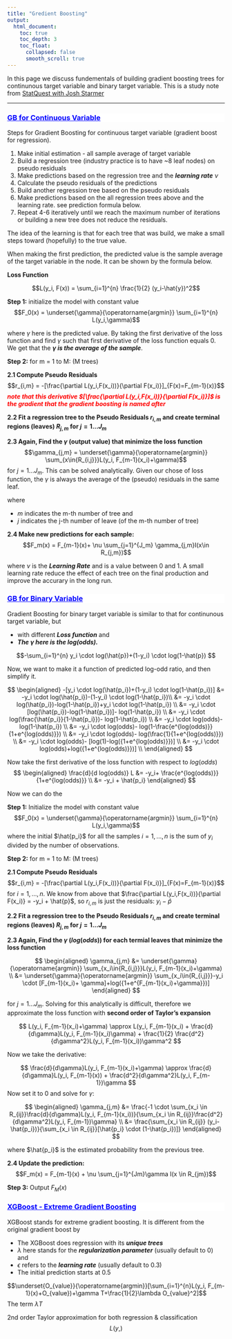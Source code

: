 ```yaml
---
title: "Gredient Boosting"
output:
  html_document:
    toc: true
    toc_depth: 3
    toc_float:
      collapsed: false
      smooth_scroll: true
---
```


In this page we discuss fundementals of building gradient boosting trees for continunous target variable and binary target variable. This is a study note from [StatQuest with Josh Starmer](https://www.youtube.com/channel/UCtYLUTtgS3k1Fg4y5tAhLbw)

********
<div style="background-color:white;color:blue;matrixOperation:20px;">
<ins>
### GB for Continuous Variable
</ins>
</div>



Steps for Gradient Boosting for continuous target variable (gradient boost for regression).

1. Make initial estimation - all sample average of target variable
2. Build a regression tree (industry practice is to have ~8 leaf nodes) on pseudo residuals
3. Make predictions based on the regression tree and the ***learning rate*** $\nu$
4. Calculate the pseudo residuals of the predictions
5. Build another regression tree based on the pseudo residuals
6. Make predictions based on the all regression trees above and the learning rate. see prediction formula below.
7. Repeat 4-6 iteratively until we reach the maximum number of iterations or building a new tree does not reduce the residuals.

The idea of the learning is that for each tree that was build, we make a small steps toward (hopefully) to the true value.


When making the first prediction, the predicted value is the sample average of the target variable in the node. It can be shown by the formula below.

**Loss Function**

$$L(y_i, F(x)) = \sum_{i=1}^{n} \frac{1}{2} (y_i-\hat{y})^2$$

**Step 1:** initialize the model with constant value
$$F_0(x) = \underset{\gamma}{\operatorname{argmin}} \sum_{i=1}^{n} L(y_i,\gamma)$$

where $\gamma$ here is the predicted value. By taking the first derivative of the loss function and find $\gamma$ such that first derivative of the loss function equals 0. We get that the ***$\gamma$ is the average of the sample***.

**Step 2:** for m = 1 to M: (M trees)

**2.1 Compute Pseudo Residuals **
$$r_{i,m} = -[\frac{\partial L(y_i,F(x_i))}{\partial F(x_i)}]_{F(x)=F_{m-1}(x)}$$
<span style="color: red;">
***note that this derivative $[\frac{\partial L(y_i,F(x_i))}{\partial F(x_i)}]$ is the gradient that the gradient boosting is named after ***
</span>

**2.2 Fit a regression tree to the Pseudo Residuals $r_{i,m}$ and create terminal regions (leaves) $R_{j,m}$ for $j= 1...J_m$ **

**2.3 Again, Find the $\gamma$ (output value) that minimize the loss function**  
$$\gamma_{j,m} = \underset{\gamma}{\operatorname{argmin}} \sum_{x\in{R_{i,j}}}L(y_i, F_{m-1}(x_i)+\gamma)$$
for $j=1...J_m$. This can be solved analytically. Given our chose of loss function, the $\gamma$ is always the average of the (pseudo) residuals in the same leaf.
    
where  

* $m$ indicates the m-th number of tree and 
* $j$ indicates the j-th number of leave (of the m-th number of tree)  
    

**2.4 Make new predictions for each sample: **
$$F_m(x) = F_{m-1}(x)+ \nu \sum_{j=1}^{J_m} \gamma_{j,m}I(x\in R_{j,m})$$

where $\nu$ is the ***Learning Rate*** and is a value between 0 and 1. A small learning rate reduce the effect of each tree on the final production and improve the accurary in the long run.


<div style="background-color:white;color:blue;matrixOperation:20px;">
<ins>
### GB for Binary Variable
</ins>
</div>

Gradient Boosting for binary target variable is similar to that for continunous target variable, but 

* with different ***Loss function*** and
* ***The $\gamma$ here is the $log(odds)$. ***

$$-\sum_{i=1}^{n} y_i \cdot log(\hat{p})+(1-y_i) \cdot log(1-\hat{p}) $$

Now, we want to make it a function of predicted log-odd ratio, and then simplify it.


$$
\begin{aligned}
-[y_i \cdot log(\hat{p_i})+(1-y_i) \cdot log(1-\hat{p_i})] &=  -y_i \cdot log(\hat{p_i})-(1-y_i) \cdot log(1-\hat{p_i})\\
&= -y_i \cdot log(\hat{p_i})-log(1-\hat{p_i})+y_i \cdot log(1-\hat{p_i}) \\
&= -y_i \cdot [log(\hat{p_i})-log(1-\hat{p_i})]-  log(1-\hat{p_i}) \\
&= -y_i \cdot log(\frac{\hat{p_i}}{1-\hat{p_i}})-  log(1-\hat{p_i}) \\
&= -y_i \cdot log(odds)-  log(1-\hat{p_i}) \\
&= -y_i \cdot log(odds)- log(1-\frac{e^{log(odds)}}{1+e^{log(odds)}}) \\
&= -y_i \cdot log(odds)- log(\frac{1}{1+e^{log(odds)}}) \\
&= -y_i \cdot log(odds)- [log(1)-log({1+e^{log(odds)}})] \\
&= -y_i \cdot log(odds)+log({1+e^{log(odds)}})] \\
\end{aligned}
$$

Now take the first derivative of the loss function with respect to $log(odds)$
$$
\begin{aligned}
\frac{d}{d log(odds)} L &= -y_i+ \frac{e^{log(odds)}}{1+e^{log(odds)}} \\
&= -y_i + \hat{p_i}
\end{aligned}
$$

Now we can do the 

**Step 1:** Initialize the model with constant value
$$F_0(x) = \underset{\gamma}{\operatorname{argmin}} \sum_{i=1}^{n} L(y_i,\gamma)$$
where the initial $\hat{p_i}$ for all the samples $i= 1,...,n$ is the sum of $y_i$ divided by the number of observations.

**Step 2:** for m = 1 to M: (M trees)

**2.1 Compute Pseudo Residuals**
$$r_{i,m} = -[\frac{\partial L(y_i,F(x_i))}{\partial F(x_i)}]_{F(x)=F_{m-1}(x)}$$
 for $i = 1,...,n$. We know from above that $\frac{\partial L(y_i,F(x_i))}{\partial F(x_i)} = -y_i + \hat{p}$, so $r_{i,m}$ is just the residuals: $y_i- \hat{p}$

**2.2 Fit a regression tree to the Pseudo Residuals $r_{i,m}$ and create terminal regions (leaves) $R_{j,m}$ for $j= 1...J_m$**

**2.3 Again, Find the $\gamma$ ($log(odds)$) for each termial leaves that minimize the loss function** 

$$
\begin{aligned}
\gamma_{j,m} &= \underset{\gamma}{\operatorname{argmin}} \sum_{x_i\in{R_{i,j}}}L(y_i, F_{m-1}(x_i)+\gamma) \\
&= \underset{\gamma}{\operatorname{argmin}} \sum_{x_i\in{R_{i,j}}}-y_i \cdot [F_{m-1}(x_i)+ \gamma]+log({1+e^{F_{m-1}(x_i)+\gamma}})]
\end{aligned}
$$

for $j=1...J_m$. Solving for this analytically is difficult, therefore we approximate the loss function with **second order of Taylor's expansion**

$$
L(y_i, F_{m-1}(x_i)+\gamma) \approx L(y_i, F_{m-1}(x_i) + \frac{d}{d\gamma}L(y_i, F_{m-1}(x_i)\gamma) + \frac{1}{2} \frac{d^2}{d\gamma^2}L(y_i, F_{m-1}(x_i))\gamma^2
$$
 
Now we take the derivative:

$$
\frac{d}{d\gamma}L(y_i, F_{m-1}(x_i)+\gamma) \approx \frac{d}{d\gamma}L(y_i, F_{m-1}(x)) + \frac{d^2}{d\gamma^2}L(y_i, F_{m-1})\gamma
$$
Now set it to 0 and solve for $\gamma$:

$$
\begin{aligned}
\gamma_{j,m} &= \frac{-1 \cdot \sum_{x_i \in R_{ij}}\frac{d}{d\gamma}L(y_i, F_{m-1}(x_i))}{\sum_{x_i \in R_{ij}}\frac{d^2}{d\gamma^2}L(y_i, F_{m-1})\gamma} \\
&= \frac{\sum_{x_i \in R_{ij}} (y_i-\hat{p_i})}{\sum_{x_i \in R_{ij}}[\hat{p_i} \cdot (1-\hat{p_i})]}
\end{aligned}
$$

where $\hat{p_i}$ is the estimated probability from the previous tree.

**2.4 Update the prediction:**
    $$F_m(x) = F_{m-1}(x) + \nu \sum_{j=1}^{Jm}\gamma I(x \in R_{jm})$$


**Step 3:** Output $F_{M}(x)$


<div style="background-color:white;color:blue;matrixOperation:20px;">
<ins>
### XGBoost - Extreme Gradient Boosting
</ins>
</div>

XGBoost stands for extreme gradient boosting. It is different from the original gradient boost by 

* The XGBoost does regression with its ***unique trees***
* $\lambda$ here stands for the ***regularization parameter*** (usually default to 0) and
* $\epsilon$ refers to the ***learning rate*** (usually default to 0.3)
* The initial prediction starts at 0.5


$$\underset{O_{value}}{\operatorname{argmin}}[\sum_{i=1}^{n}L(y_i, F_{m-1}(x)+O_{value})+\gamma T+\frac{1}{2}\lambda O_{value}^2]$$
The term $\lambda T$ 

2nd order Taylor approximation for both regression & classification
$$L(y, )$$




